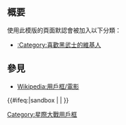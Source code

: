 <includeonly><!-- 在這裡加入模板的保護標識 --></includeonly><noinclude>{{Documentation subpage}}</noinclude>
<!-- 在本行下編輯模板說明 -->
== 概要 ==
使用此模版的頁面默認會被加入以下分類：
*[[:Category:喜歡黑武士的維基人]]

==參見==
*[[Wikipedia:用戶框/電影]]


<includeonly>{{#ifeq:{{SUBPAGENAME}}|sandbox | |
<!-- 本行下加入模板的分類，跨維基連結加入Wikidata（參見[[Wikipedia:Wikidata]]） -->
[[Category:星際大戰用戶框]]
}}</includeonly>